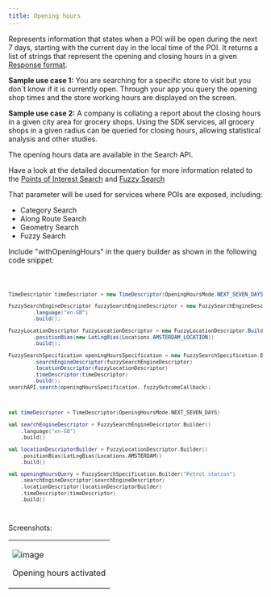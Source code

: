 ```yaml
---
title: Opening hours
---
```


Represents information that states when a POI will be open during the next 7 days, starting with the
current day in the local time of the POI. It returns a list of strings that represent the opening
and closing hours in a
given [Response format](/search-api/documentation/search-service/points-of-interest-search#response-data).

**Sample use case 1:** You are searching for a specific store to visit but you don\`t know if it is
currently open. Through your app you query the opening shop times and the store working hours are
displayed on the screen.

**Sample use case 2:** A company is collating a report about the closing hours in a given city area
for grocery shops. Using the SDK services, all grocery shops in a given radius can be queried for
closing hours, allowing statistical analysis and other studies.

The opening hours data are available in the Search API.

Have a look at the detailed documentation for more information related to
the [Points of Interest Search](/search-api/documentation/search-service/points-of-interest-search)
and [Fuzzy Search](/search-api/documentation/search-service/fuzzy-search)

That parameter will be used for services where POIs are exposed, including:

- Category Search
- Along Route Search
- Geometry Search
- Fuzzy Search

Include "withOpeningHours" in the query builder as shown in the following code snippet:

<Code>

```java
TimeDescriptor timeDescriptor = new TimeDescriptor(OpeningHoursMode.NEXT_SEVEN_DAYS)

FuzzySearchEngineDescriptor fuzzySearchEngineDescriptor = new FuzzySearchEngineDescriptor.Builder()
        .language("en-GB")
        .build();

FuzzyLocationDescriptor fuzzyLocationDescriptor = new FuzzyLocationDescriptor.Builder()
        .positionBias(new LatLngBias(Locations.AMSTERDAM_LOCATION))
        .build();

FuzzySearchSpecification openingHoursSpecification = new FuzzySearchSpecification.Builder("Petrol station")
        .searchEngineDescriptor(fuzzySearchEngineDescriptor)
        .locationDescriptor(fuzzyLocationDescriptor)
        .timeDescriptor(timeDescriptor)
        .build();
searchAPI.search(openingHoursSpecification, fuzzyOutcomeCallback);
```

```kotlin
val timeDescriptor = TimeDescriptor(OpeningHoursMode.NEXT_SEVEN_DAYS)

val searchEngineDescriptor = FuzzySearchEngineDescriptor.Builder()
    .language("en-GB")
    .build()

val locationDescriptorBuilder = FuzzyLocationDescriptor.Builder()
    .positionBias(LatLngBias(Locations.AMSTERDAM))
    .build()

val openingHoursQuery = FuzzySearchSpecification.Builder("Petrol station")
    .searchEngineDescriptor(searchEngineDescriptor)
    .locationDescriptor(locationDescriptorBuilder)
    .timeDescriptor(timeDescriptor)
    .build()
```

</Code>

Screenshots:

<table>
  <tbody>
    <tr>
      <td>
        <ContentWrapper maxWidth="350px" objectFit="contain">
          <p>
            <img src="../images/OpeningHours.png" alt="image" />
          </p>
        </ContentWrapper>
        <p>Opening hours activated</p>
      </td>
    </tr>
  </tbody>
</table>